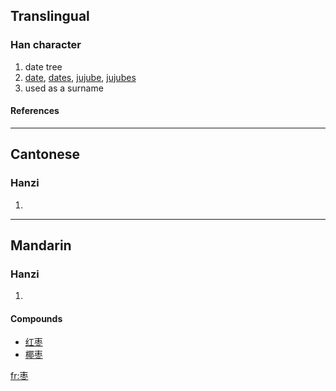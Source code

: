 {{see|棗}}

==Translingual==
===Han character===
{{Han char|rn=75|rad=木|as=04|sn=8|four=|canj=木月卜 (DBY)}}
# date tree
# [[date]], [[dates]], [[jujube]], [[jujubes]]
# used as a surname
====References====
{{Han ref|kx=0517.011|hdz=21165.060|uh=67A3|ud=26531}}

----
==Cantonese==
===Hanzi===
{{yue-hanzi|jyut=|y=jou2}}
# {{defn|Cantonese}}

----
==Mandarin==
===Hanzi===
{{cmn-hanzi|tra=棗|pin=[[zǎo]] (zao3)|wg=tsao<sup>3</sup>}}
# {{defn|Mandarin}}

====Compounds====
*[[红枣]]
*[[椰枣]]

[[fr:枣]]
